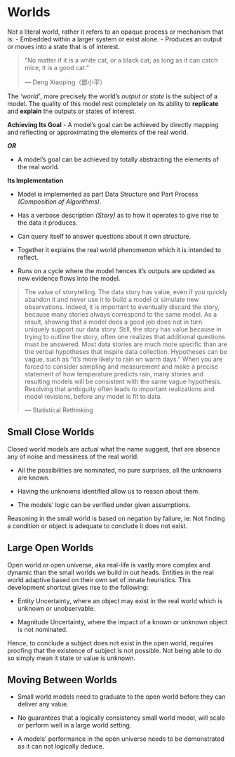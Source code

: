 # Worlds {#worlds}

Not a literal world, rather it refers to an opaque process or mechanism that is:
- Embedded within a larger system or exist alone.
- Produces an output or moves into a state that is of interest.

> "No matter if it is a white cat, or a black cat; as long as it can catch mice, it is a good cat."
> 
> --- Deng Xiaoping（鄧小平）

The _'world'_, more precisely the world's _output_ or _state_ is the subject of a model. The quality of 
this model rest completely on its ability to **replicate** and **explain** the outputs or states of interest.
                                                                                            
**Achieving Its Goal**
- A model's goal can be achieved by directly mapping and reflecting or approximating the elements of the real world.

_**OR**_

- A model's goal can be achieved by totally abstracting the elements of the real world.
  
**Its Implementation**

- Model is implemented as part Data Structure and Part Process _(Composition of Algorithms)_.

- Has a verbose description _(Story)_ as to how it operates to give rise to the data it produces.

- Can query itself to answer questions about it own structure.

- Together it explains the real world phenomenon which it is intended to reflect.

- Runs on a cycle where the model hences it's outputs are  updated as new evidence flows into the model.


> The value of storytelling. 
> The data story has value, even if you quickly abandon it and never use it to build a model or 
> simulate new observations. Indeed, it is important to eventually discard the story, because many stories always 
> correspond to the same model. As a result, showing that a model does a good job does not in turn uniquely support 
> our data story. Still, the story has value because in trying to outline the story, often one realizes that 
> additional questions must be answered. Most data stories are much more specific than are the verbal hypotheses 
> that inspire data collection. Hypotheses can be vague, such as “it’s more likely to rain on warm days.” When you 
> are forced to consider sampling and measurement and make a precise statement of how temperature predicts rain, 
> many stories and resulting models will be consistent with the same vague hypothesis. 
> Resolving that ambiguity often leads to important realizations and model revisions, before any model is fit to data.
> 
> --- Statistical Rethinking


## Small Close Worlds

Closed world models are actual what the name suggest, that are absence any of noise and messiness of the real world.

- All the possibilities are nominated, no pure surprises, all the unknowns are known.

- Having the unknowns identified allow us to reason about them.

- The models' logic can be verified under given assumptions.

Reasoning in the small world is based on negation by failure, ie: Not finding a condition or object is adequate to
conclude it does not exist.

## Large Open Worlds

Open world or open universe, aka real-life is vastly more complex and dynamic than the small worlds we build in out heads.
Entities in the real world adaptive based on their own set of innate heuristics. This development shortcut gives rise to the following:

- Entity Uncertainty, where an object may exist in the real world which is unknown or unobservable.

- Magnitude Uncertainty, where the impact of a known or unknown object is not nominated.

Hence, to conclude a subject does not exist in the open world, requires proofing that the existence of subject is 
not possible. Not being able to do so simply mean it state or value is unknown.

## Moving Between Worlds

- Small world models need to graduate to the open world before they can deliver any value.

- No guarantees that a logically consistency small world model, will scale or perform well in a large world setting.

- A models' performance in the open universe needs to be demonstrated as it can not logically deduce.

